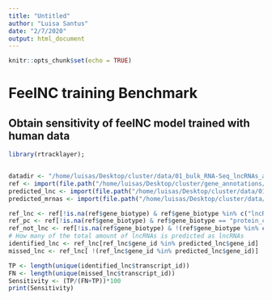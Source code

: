 ```yaml
---
title: "Untitled"
author: "Luisa Santus"
date: "2/7/2020"
output: html_document
---
```


```r
knitr::opts_chunk$set(echo = TRUE)
```

# FeelNC training Benchmark

## Obtain sensitivity of feelNC model trained with human data
```r
library(rtracklayer);


datadir <- "/home/luisas/Desktop/cluster/data/01_bulk_RNA-Seq_lncRNAs_annotation/"
ref <- import(file.path("/home/luisas/Desktop/cluster/gene_annotations/ensembl_release98/rheMac10/Macaca_mulatta.Mmul_10.98.gtf"))
predicted_lnc <- import(file.path("/home/luisas/Desktop/cluster/data/01_bulk_RNA-Seq_lncRNAs_annotation/00_feelNC_benchmark/feelnc_codpot_out/candidate_lncRNA.gtf.lncRNA.gtf"))
predicted_mrnas <- import(file.path("/home/luisas/Desktop/cluster/data/01_bulk_RNA-Seq_lncRNAs_annotation/00_feelNC_benchmark/feelnc_codpot_out/candidate_lncRNA.gtf.mRNA.gtf"))

ref_lnc <- ref[!is.na(ref$gene_biotype) & ref$gene_biotype %in% c("lncRNA", "antisense")]
ref_pc <- ref[!is.na(ref$gene_biotype) & ref$gene_biotype == "protein_coding"]
ref_not_lnc <- ref[!is.na(ref$gene_biotype) & !(ref$gene_biotype %in% c("lncRNA", "antisense"))]
# How many of the total amount of lncRNAs is predicted as lncRNAs
identified_lnc <- ref_lnc[ref_lnc$gene_id %in% predicted_lnc$gene_id]
missed_lnc <- ref_lnc[ !(ref_lnc$gene_id %in% predicted_lnc$gene_id)]

TP <- length(unique(identified_lnc$transcript_id))
FN <- length(unique(missed_lnc$transcript_id))
Sensitivity <- (TP/(FN+TP))*100
print(Sensitivity)
```

